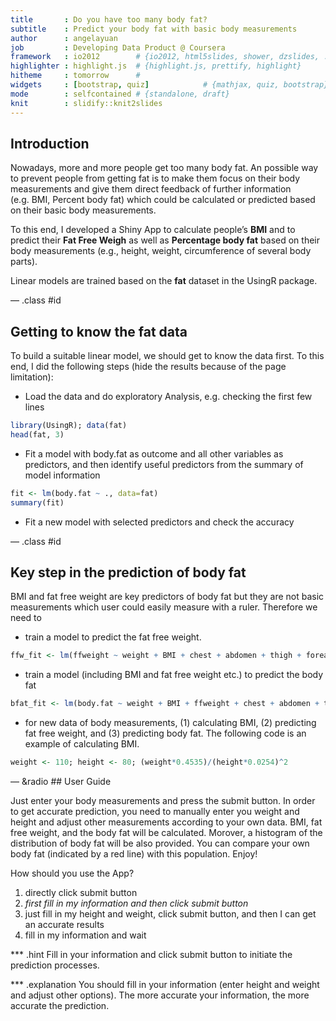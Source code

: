 ```yaml
---
title       : Do you have too many body fat?
subtitle    : Predict your body fat with basic body measurements
author      : angelayuan
job         : Developing Data Product @ Coursera
framework   : io2012        # {io2012, html5slides, shower, dzslides, ...}
highlighter : highlight.js  # {highlight.js, prettify, highlight}
hitheme     : tomorrow      # 
widgets     : [bootstrap, quiz]            # {mathjax, quiz, bootstrap}
mode        : selfcontained # {standalone, draft}
knit        : slidify::knit2slides
---
```


## Introduction

Nowadays, more and more people get too many body fat. An possible
way to prevent people from getting fat is to make them focus on their
body measurements and give them direct feedback of further information
(e.g. BMI, Percent body fat) which could be calculated or predicted based on their basic body measurements.

To this end, I developed a Shiny App to calculate people's **BMI** and to predict their **Fat Free Weigh** as well as **Percentage body fat** based
on their body measurements (e.g., height, weight, circumference of several body parts).

Linear models are trained based on the **fat** dataset in the UsingR package.


--- .class #id 

## Getting to know the fat data

To build a suitable linear model, we should get to know the data first. To this end, I did the following steps (hide the results because of the page limitation):

- Load the data and do exploratory Analysis, e.g. checking the first few lines
```r
library(UsingR); data(fat)
head(fat, 3)
```
- Fit a model with body.fat as outcome and all other variables as predictors, and then identify useful predictors from the summary of model information
```r
fit <- lm(body.fat ~ ., data=fat)
summary(fit)
```
- Fit a new model with selected predictors and check the accuracy 

--- .class #id 

## Key step in the prediction of body fat

BMI and fat free weight are key predictors of body fat but they are not basic measurements which user could easily measure with a ruler. Therefore we need to 

- train a model to predict the fat free weight.
```r
ffw_fit <- lm(ffweight ~ weight + BMI + chest + abdomen + thigh + forearm + wrist, data = fat)
```
- train a model (including BMI and fat free weight etc.) to predict the body fat
```r
bfat_fit <- lm(body.fat ~ weight + BMI + ffweight + chest + abdomen + thigh + forearm + wrist, data = fat)
```
- for new data of body measurements, (1) calculating BMI, (2) predicting fat free weight, and (3) predicting body fat. The following code is an example of calculating BMI.

```r
weight <- 110; height <- 80; (weight*0.4535)/(height*0.0254)^2
```


--- &radio
## User Guide

Just enter your body measurements and press the submit button. In order to get accurate prediction, you need to manually enter you weight and height and adjust other measurements according to your own data. BMI, fat free weight, and the body fat will be calculated. Morover, a histogram of the distribution of body fat will be also provided. You can compare your own body fat (indicated by a red line) with this population. Enjoy!

How should you use the App?

1. directly click submit button
2. _first fill in my information and then click submit button_
3. just fill in my height and weight, click submit button, and then I can get an accurate results
4. fill in my information and wait

*** .hint 
Fill in your information and click submit button to initiate the prediction processes.

*** .explanation 
You should fill in your information (enter height and weight and adjust other options). The more accurate your information, the more accurate the prediction.


